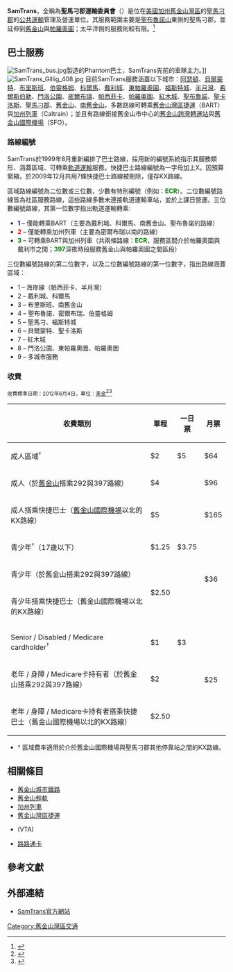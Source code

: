 '''SamTrans'''，全稱為'''聖馬刁郡運輸委員會'''（{{lang-en|San Mateo County Transit District}}）是位在[[美國|美國]][[加州|加州]][[舊金山灣區|舊金山灣區]]的[[聖馬刁郡_(加利福尼亞州)|聖馬刁郡]]的[[公共運輸|公共運輸]]管理及營運單位。其服務範圍主要是[[聖布魯諾山|聖布魯諾山]]東側的聖馬刁郡，並延伸到[[舊金山|舊金山]]與[[帕羅奧圖_(加利福尼亞州)|帕羅奧圖]]；太平洋側的服務則較有限。<ref>{{cite news
 |url          = http://www.sfgate.com/cgi-bin/article.cgi?f=/c/a/2000/05/12/MN55112.DTL
 |title        = SamTrans to Add Shuttle Service Along the Coast New route around Half Moon Bay
 |publisher    = the San Francisco Chronicle
 |author       = Angelica Pence
 |date         = 12 May 2000
 |accessdate   = 2007-01-07
 |archive-date = 2011-05-24
 |archive-url  = https://web.archive.org/web/20110524234622/http://www.sfgate.com/cgi-bin/article.cgi?f=%2Fc%2Fa%2F2000%2F05%2F12%2FMN55112.DTL
 |dead-url     = no
}}</ref>

== 巴士服務 ==
[[File:SamTrans_bus.jpg|thumb]]製造的Phantom巴士，SamTrans先前的車隊主力。]]
[[File:SamTrans_Gillig_408.jpg|thumb]]
目前SamTrans服務涵蓋以下城市：[[阿瑟頓_(加利福尼亞州)|阿瑟頓]]、[[貝爾蒙特_(加利福尼亞州)|貝爾蒙特]]、[[布里斯班_(加利福尼亞州)|布里斯班]]、[[伯靈格姆_(加利福尼亞州)|伯靈格姆]]、[[科爾馬_(加利福尼亞州)|科爾馬]]、[[戴利城|戴利城]]、[[東帕羅奧圖_(加利福尼亞州)|東帕羅奧圖]]、[[福斯特城_(加利福尼亞州)|福斯特城]]、[[半月灣_(加利福尼亞州)|半月灣]]、[[希爾斯伯勒_(加利福尼亞州)|希爾斯伯勒]]、[[門洛帕克_(加利福尼亞州)|門洛公園]]、[[密爾布瑞_(加利福尼亞州)|密爾布瑞]]、[[帕西菲卡_(加利福尼亞州)|帕西菲卡]]、[[帕羅奧圖_(加利福尼亞州)|帕羅奧圖]]、[[紅木城_(加利福尼亞州)|紅木城]]、[[聖布魯諾_(加利福尼亞州)|聖布魯諾]]、[[聖卡洛斯_(加利福尼亞州)|聖卡洛斯]]、[[聖馬刁郡_(加利福尼亞州)|聖馬刁郡]]、[[舊金山|舊金山]]、[[南舊金山_(加利福尼亞州)|南舊金山]]。多數路線可轉乘[[舊金山灣區捷運|舊金山灣區捷運]]（BART）與[[加州列車|加州列車]]（Caltrain）；並且有路線銜接舊金山市中心的[[舊金山跨灣轉運站|舊金山跨灣轉運站]]與[[舊金山國際機場|舊金山國際機場]]（SFO）。

=== 路線編號 ===
SamTrans於1999年8月重新編排了巴士路線，採用新的編號系統指示其服務類形、涵蓋區域、可轉乘[[軌道運輸|軌道運輸]]服務。快捷巴士路線編號為一字母加上X。因預算緊縮，於2009年12月共用7條快捷巴士路線被刪除，僅存KX路線。

區域路線編號為二位數或三位數，少數有特別編號（例如：'''<span style="color:green;">ECR</span>'''）。二位數編號路線皆為社區服務路線，這些路線多數未連接軌道運輸車站，並於上課日營運。三位數編號路線，其第一位數字指出軌道運輸轉乘:

*'''<span style="color:blue;">1</span>''' – 僅能轉乘BART（主要為戴利城、科爾馬、南舊金山、聖布魯諾的路線）
*'''<span style="color:red;">2</span>''' – 僅能轉乘加州列車（主要為密爾布瑞以南的路線）
*'''<span style="color:green;">3</span>''' – 可轉乘BART與加州列車（共兩條路線：'''<span style="color:green;">ECR</span>'''，服務區間介於帕羅奧圖與戴利市之間；'''<span style="color:green;">397</span>'''深夜時段服務舊金山與帕羅奧圖之間區段）

三位數編號路線的第二位數字，以及二位數編號路線的第一位數字，指出路線涵蓋區域：

* 1 – 海岸線（帕西菲卡、半月灣）
* 2 – 戴利城、科爾馬
* 3 – 布里斯班、南舊金山
* 4 – 聖布魯諾、密爾布瑞、伯靈格姆
* 5 – 聖馬刁、福斯特城
* 6 – 貝爾蒙特、聖卡洛斯
* 7 – 紅木城
* 8 – 門洛公園、東帕羅奧圖、帕羅奧圖
* 9 – 多城市服務

=== 收費 ===
<small>收費標準日期：2012年6月4日，單位：[[美金|美金]]</small><ref>{{Cite web |url=http://samtrans.com/fares.html |title=SamTrans Fares |access-date=2015-02-28 |archive-url=https://web.archive.org/web/20130722205605/http://www.samtrans.com/fares.html |archive-date=2013-07-22 |dead-url=yes }}</ref><ref>{{Cite web |url=http://samtrans.com/news_2010_new_fares_01-21.html |title=SamTrans News - Fare Hikes (2010-01-21) |access-date=2015-02-28 |archive-url=https://web.archive.org/web/20110826160646/http://samtrans.com/news_2010_new_fares_01-21.html |archive-date=2011-08-26 |dead-url=yes }}</ref>

{| class="wikitable"
|-
! 收費類別
! 單程
! 一日票
! 月票
|-
| 成人區域<sup>†</sup>
| $2
| $5
| $64
|-
| 成人（於[[舊金山|舊金山]]搭乘292與397路線）
| $4
| rowspan="2" bgcolor="gray" |
| $96
|-
| 成人搭乘快捷巴士（[[舊金山國際機場|舊金山國際機場]]以北的KX路線）
| $5
| $165
|-
| 青少年<sup>†</sup>（17歲以下）
| $1.25
| $3.75  
| rowspan="3" | $36
|-
| 青少年（於舊金山搭乘292與397路線）
| rowspan="2" | $2.50
| rowspan="2" bgcolor="gray" |
|-
| 青少年搭乘快捷巴士（舊金山國際機場以北的KX路線）
|-
| Senior / Disabled / Medicare cardholder<sup>†</sup>
| $1
| $3
| rowspan="3" | $25
|-
| 老年 / 身障 / Medicare卡持有者（於舊金山搭乘292與397路線）
| $2
| rowspan="2" bgcolor="gray" |
|-
| 老年 / 身障 / Medicare卡持有者搭乘快捷巴士（舊金山國際機場以北的KX路線）
| $2.50
|}

*† 區域費率適用於介於舊金山國際機場與聖馬刁郡其他停靠站之間的KX路線。

==相關條目==
* [[舊金山城市鐵路|舊金山城市鐵路]]
* [[舊金山輕軌|舊金山輕軌]]
* [[加州列車|加州列車]]
* [[舊金山灣區捷運|舊金山灣區捷運]]
* {{link-en|聖塔克拉拉谷交通局|Santa Clara Valley Transportation Authority}}(VTA)
* [[路路通|路路通卡]]

==參考文獻==
{{reflist}}

==外部連結==
* {{en}}[http://www.samtrans.com SamTrans官方網站]{{Wayback|url=http://www.samtrans.com/ |date=20200603213257 }}

{{BART}}
{{Caltrain}}

{{DEFAULTSORT:Samtrans}}
[[Category:舊金山灣區交通|Category:舊金山灣區交通]]